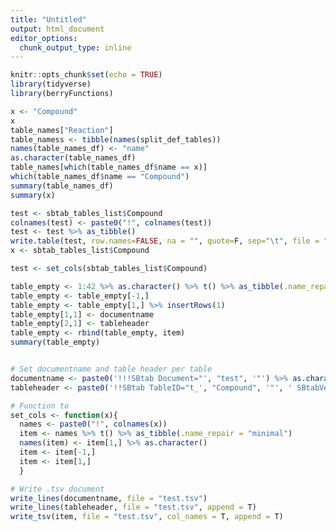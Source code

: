 ```yaml
---
title: "Untitled"
output: html_document
editor_options: 
  chunk_output_type: inline
---
```


```r
knitr::opts_chunk$set(echo = TRUE)
library(tidyverse)
library(berryFunctions)
```

```r
x <- "Compound"
x 
table_names["Reaction"]
table_namess <- tibble(names(split_def_tables))
names(table_names_df) <- "name"
as.character(table_names_df)
table_names[which(table_names_df$name == x)]
which(table_names_df$name == "Compound")
summary(table_names_df)
summary(x)

test <- sbtab_tables_list$Compound
colnames(test) <- paste0("!", colnames(test))
test <- test %>% as_tibble()
write.table(test, row.names=FALSE, na = "", quote=F, sep="\t", file = "test.tsv", append = T)
x <- sbtab_tables_list$Compound

test <- set_cols(sbtab_tables_list$Compound)

table_empty <- 1:42 %>% as.character() %>% t() %>% as_tibble(.name_repair = "minimal")
table_empty <- table_empty[-1,] 
table_empty <- table_empty[1,] %>% insertRows(1)
table_empty[1,1] <- documentname
table_empty[2,1] <- tableheader
table_empty <- rbind(table_empty, item)
summary(table_empty)


# Set documentname and table header per table
documentname <- paste0('!!!SBtab Document="', "test", '"') %>% as.character()
tableheader <- paste0('!!SBtab TableID="t_', "Compound", '"', ' SBtabVersion="', "inputsbtab_version$", '"',' Document="', "test", '"',' TableType="', "Compound", '"',' TableName="', "Compound", '"')

# Function to 
set_cols <- function(x){
  names <- paste0("!", colnames(x))
  item <- names %>% t() %>% as_tibble(.name_repair = "minimal")
  names(item) <- item[1,] %>% as.character()
  item <- item[-1,]
  item <- item[1,]
  }

# Write .tsv document
write_lines(documentname, file = "test.tsv")
write_lines(tableheader, file = "test.tsv", append = T)
write_tsv(item, file = "test.tsv", col_names = T, append = T)
```

